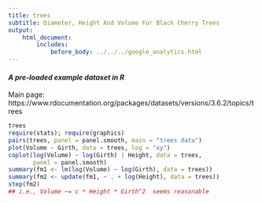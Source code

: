 ```yaml
---
title: trees
subtitle: Diameter, Height And Volume For Black Cherry Trees
output:
    html_document:
        includes:
            before_body: ../../../google_analytics.html
---
```


#### *A pre-loaded example dataset in R*
Main page: https://www.rdocumentation.org/packages/datasets/versions/3.6.2/topics/trees

```r
trees
require(stats); require(graphics)
pairs(trees, panel = panel.smooth, main = "trees data")
plot(Volume ~ Girth, data = trees, log = "xy")
coplot(log(Volume) ~ log(Girth) | Height, data = trees,
       panel = panel.smooth)
summary(fm1 <- lm(log(Volume) ~ log(Girth), data = trees))
summary(fm2 <- update(fm1, ~ . + log(Height), data = trees))
step(fm2)
## i.e., Volume ~= c * Height * Girth^2  seems reasonable
```
